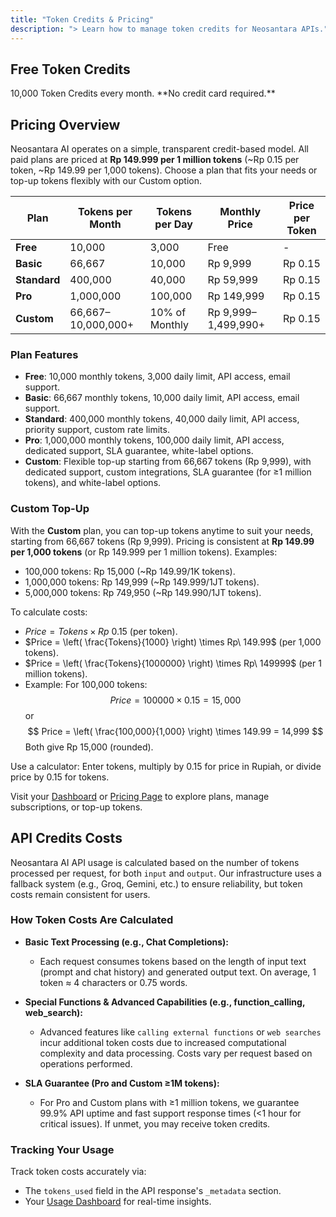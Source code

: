 ```yaml
---
title: "Token Credits & Pricing"
description: "> Learn how to manage token credits for Neosantara APIs."
---
```


## Free Token Credits

<Card icon="key" href="https://app.neosantara.xyz/api-keys" title="Get your free API key" horizontal>
  10,000 Token Credits every month. **No credit card required.**
</Card>

## Pricing Overview

Neosantara AI operates on a simple, transparent credit-based model. All paid plans are priced at **Rp 149.999 per 1 million tokens** (~Rp 0.15 per token, ~Rp 149.99 per 1,000 tokens). Choose a plan that fits your needs or top-up tokens flexibly with our Custom option.

| Plan         | Tokens per Month   | Tokens per Day | Monthly Price       | Price per Token |
| ------------ | ------------------ | -------------- | ------------------- | --------------- |
| **Free**     | 10,000             | 3,000          | Free                | -               |
| **Basic**    | 66,667             | 10,000         | Rp 9,999            | Rp 0.15         |
| **Standard** | 400,000            | 40,000         | Rp 59,999           | Rp 0.15         |
| **Pro**      | 1,000,000          | 100,000        | Rp 149,999          | Rp 0.15         |
| **Custom**   | 66,667–10,000,000+ | 10% of Monthly | Rp 9,999–1,499,990+ | Rp 0.15         |

### Plan Features

- **Free**: 10,000 monthly tokens, 3,000 daily limit, API access, email support.
- **Basic**: 66,667 monthly tokens, 10,000 daily limit, API access, email support.
- **Standard**: 400,000 monthly tokens, 40,000 daily limit, API access, priority support, custom rate limits.
- **Pro**: 1,000,000 monthly tokens, 100,000 daily limit, API access, dedicated support, SLA guarantee, white-label options.
- **Custom**: Flexible top-up starting from 66,667 tokens (Rp 9,999), with dedicated support, custom integrations, SLA guarantee (for ≥1 million tokens), and white-label options.

### Custom Top-Up

With the **Custom** plan, you can top-up tokens anytime to suit your needs, starting from 66,667 tokens (Rp 9,999). Pricing is consistent at **Rp 149.99 per 1,000 tokens** (or Rp 149.999 per 1 million tokens). Examples:

- 100,000 tokens: Rp 15,000 (~Rp 149.99/1K tokens).
- 1,000,000 tokens: Rp 149,999 (~Rp 149.999/1JT tokens).
- 5,000,000 tokens: Rp 749,950 (~Rp 149.990/1JT tokens).

To calculate costs:

- $Price = Tokens \times Rp\ 0.15$ (per token).
- $Price = \left( \frac{Tokens}{1000} \right) \times Rp\ 149.99$ (per 1,000 tokens).
- $Price = \left( \frac{Tokens}{1000000} \right) \times Rp\ 149999$ (per 1 million tokens).
- Example: For 100,000 tokens:
  $$
  Price = 100000 \times 0.15 = 15,000
  $$
  or
  $$
  Price = \left( \frac{100,000}{1,000} \right) \times 149.99 = 14,999
  $$
  Both give Rp 15,000 (rounded).

Use a calculator: Enter tokens, multiply by 0.15 for price in Rupiah, or divide price by 0.15 for tokens.

Visit your [Dashboard](https://app.neosantara.xyz/dashboard) or [Pricing Page](https://app.neosantara.xyz/pricing) to explore plans, manage subscriptions, or top-up tokens.

## API Credits Costs

Neosantara AI API usage is calculated based on the number of tokens processed per request, for both `input` and `output`. Our infrastructure uses a fallback system (e.g., Groq, Gemini, etc.) to ensure reliability, but token costs remain consistent for users.

### How Token Costs Are Calculated

- **Basic Text Processing (e.g., Chat Completions):**
  - Each request consumes tokens based on the length of input text (prompt and chat history) and generated output text. On average, 1 token ≈ 4 characters or 0.75 words.

- **Special Functions & Advanced Capabilities (e.g., function_calling, web_search):**
  - Advanced features like `calling external functions` or `web searches` incur additional token costs due to increased computational complexity and data processing. Costs vary per request based on operations performed.

- **SLA Guarantee (Pro and Custom ≥1M tokens):**
  - For Pro and Custom plans with ≥1 million tokens, we guarantee 99.9% API uptime and fast support response times (<1 hour for critical issues). If unmet, you may receive token credits.

### Tracking Your Usage

Track token costs accurately via:

- The `tokens_used` field in the API response's `_metadata` section.
- Your [Usage Dashboard](https://app.neosantara.xyz/usage) for real-time insights.
